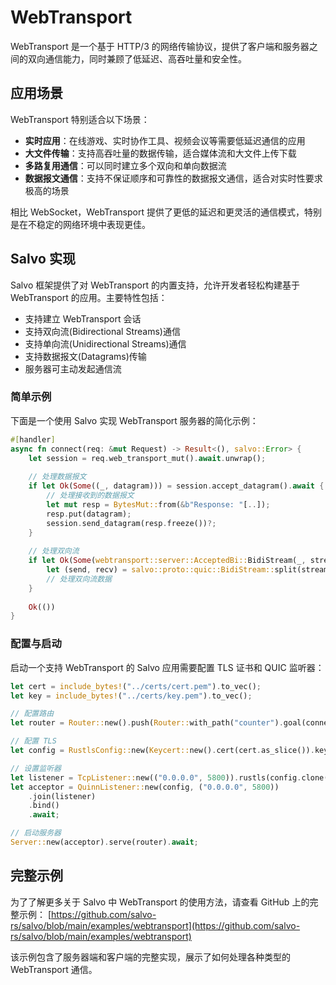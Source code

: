 # WebTransport

WebTransport 是一个基于 HTTP/3 的网络传输协议，提供了客户端和服务器之间的双向通信能力，同时兼顾了低延迟、高吞吐量和安全性。

## 应用场景

WebTransport 特别适合以下场景：

- **实时应用**：在线游戏、实时协作工具、视频会议等需要低延迟通信的应用
- **大文件传输**：支持高吞吐量的数据传输，适合媒体流和大文件上传下载
- **多路复用通信**：可以同时建立多个双向和单向数据流
- **数据报文通信**：支持不保证顺序和可靠性的数据报文通信，适合对实时性要求极高的场景

相比 WebSocket，WebTransport 提供了更低的延迟和更灵活的通信模式，特别是在不稳定的网络环境中表现更佳。

## Salvo 实现

Salvo 框架提供了对 WebTransport 的内置支持，允许开发者轻松构建基于 WebTransport 的应用。主要特性包括：

- 支持建立 WebTransport 会话
- 支持双向流(Bidirectional Streams)通信
- 支持单向流(Unidirectional Streams)通信
- 支持数据报文(Datagrams)传输
- 服务器可主动发起通信流

### 简单示例

下面是一个使用 Salvo 实现 WebTransport 服务器的简化示例：

```rust
#[handler]
async fn connect(req: &mut Request) -> Result<(), salvo::Error> {
    let session = req.web_transport_mut().await.unwrap();
    
    // 处理数据报文
    if let Ok(Some((_, datagram))) = session.accept_datagram().await {
        // 处理接收到的数据报文
        let mut resp = BytesMut::from(&b"Response: "[..]);
        resp.put(datagram);
        session.send_datagram(resp.freeze())?;
    }
    
    // 处理双向流
    if let Ok(Some(webtransport::server::AcceptedBi::BidiStream(_, stream))) = session.accept_bi().await {
        let (send, recv) = salvo::proto::quic::BidiStream::split(stream);
        // 处理双向流数据
    }
    
    Ok(())
}
```

### 配置与启动

启动一个支持 WebTransport 的 Salvo 应用需要配置 TLS 证书和 QUIC 监听器：

```rust
let cert = include_bytes!("../certs/cert.pem").to_vec();
let key = include_bytes!("../certs/key.pem").to_vec();

// 配置路由
let router = Router::new().push(Router::with_path("counter").goal(connect));

// 配置 TLS
let config = RustlsConfig::new(Keycert::new().cert(cert.as_slice()).key(key.as_slice()));

// 设置监听器
let listener = TcpListener::new(("0.0.0.0", 5800)).rustls(config.clone());
let acceptor = QuinnListener::new(config, ("0.0.0.0", 5800))
    .join(listener)
    .bind()
    .await;

// 启动服务器
Server::new(acceptor).serve(router).await;
```

## 完整示例

为了了解更多关于 Salvo 中 WebTransport 的使用方法，请查看 GitHub 上的完整示例：
[https://github.com/salvo-rs/salvo/blob/main/examples/webtransport](https://github.com/salvo-rs/salvo/blob/main/examples/webtransport)

该示例包含了服务器端和客户端的完整实现，展示了如何处理各种类型的 WebTransport 通信。
